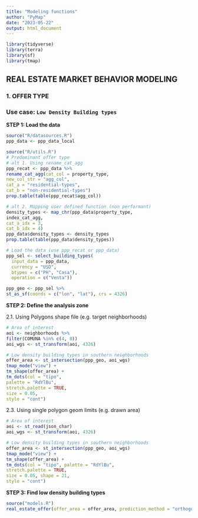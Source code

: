 ```yaml
---
title: "Modeling functions"
author: "PyMap"
date: "2023-05-22"
output: html_document
---
```


```r
library(tidyverse)
library(terra)
library(sf)
library(tmap)
```

## REAL ESTATE MARKET BEHAVIOR MODELING

### 1. OFFER TYPE

### Use case: `Low Density Building types`

**STEP 1: Load the data**

```r
source("R/datasources.R")
ppp_data <- ppp_data_local

source("R/utils.R")
# Predominant offer type
# alt 1. Using rename_cat_agg
ppp_recat <- ppp_data %>%
rename_cat_agg(cat_col = property_type,
new_col_str = "agg_col",
cat_a = "residential-types",
cat_b = "non-residential-types")
prop.table(table(ppp_recat$agg_col))

# alt 2. Mapping user defined function (non performant)
density_types <- map_chr(ppp_data$property_type,
index_cat_agg,
cat_a_idx = 3,
cat_b_idx = 4)
ppp_data$density_types <- density_types
prop.table(table(ppp_data$density_types))

# Load the data (use ppp_recat or ppp_data)
ppp_sel <- select_building_types(
  input_data = ppp_data,
  currency = "USD",
  btypes = c("PH", "Casa"),
  operation = c("Venta"))

ppp_geo <- ppp_sel %>%
st_as_sf(coords = c("lon", "lat"), crs = 4326)
```

**STEP 2: Define the analysis zone**

2.1. Using Polygons shape file (e.g. target neighborhoods)

```r

# Area of interest
aoi <- neighborhoods %>%
filter(COMUNA %in% c(4, 8))
aoi_wgs <- st_transform(aoi, 4326)

# Low density building types in southern neighborhoods
offer_area <- st_intersection(ppp_geo, aoi_wgs)
tmap_mode("view") +
tm_shape(offer_area) +
tm_dots(col = "tipo",
palette = "RdYlBu",
stretch.palette = TRUE,
size = 0.05,
style = "cont")

```

2.3. Using single polygon geom limits (e.g. drawn area)

```r
# Area of interest
aoi <- st_read(json_char)
aoi_wgs <- st_transform(aoi, 4326)

# Low density building types in southern neighborhoods
offer_area <- st_intersection(ppp_geo, aoi_wgs)
tmap_mode("view") +
tm_shape(offer_area) +
tm_dots(col = "tipo", palette = "RdYlBu",
stretch.palette = TRUE,
size = 0.05, shape = 21,
style = "cont")
```

**STEP 3: Find low density building types**

```r
source("models.R")
real_estate_offer(offer_area = offer_area, prediction_method = "orthogonal")
```


